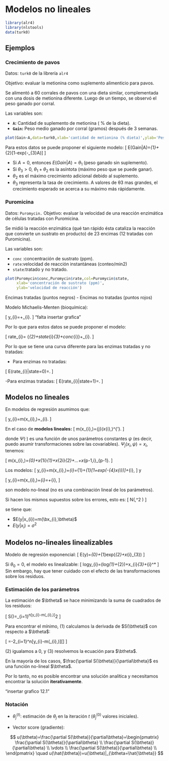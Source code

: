 # Modelos no lineales
```r
library(alr4)
library(nlstools)
data(turk0)
```
## Ejemplos
### Crecimiento de pavos
Datos: ```turk0``` de la librería ```alr4```

Objetivo: evaluar la metionina como suplemento alimenticio para
pavos.

Se alimentó a 60 corrales de pavos con una dieta similar,
complementada con una dosis de metionina diferente. Luego de un
tiempo, se observó el peso ganado por corral.

Las variables son:

- **```A```:** Cantidad de suplemento de metionina ( % de la dieta).
- **```Gain```:**  Peso medio ganado por corral (gramos) después de 3 semanas.

```r
plot(Gain~A,data=turk0,xlab='cantidad de metionina (% dieta)',ylab='Peso ganado (gramos)')

```
Para estos datos se puede proponer el siguiente modelo:
\[
E(Gain|A)=\theta_{1}+\theta_{2}[1-exp(-\theta_{3}A)]
\]

- Si $A=0$, entonces $E(Gain|A)=\theta_{1}$ (peso ganado sin suplemento).
- Si $\theta_{3}>0$, $\theta_{1}+\theta_{2}$ es la asíntota (máximo peso que se puede
ganar).
- $\theta_{2}$ es el máximo crecimiento adicional debido al suplemento.
- $\theta_{3}$ representa la tasa de crecimiento. A valores de θ3 mas
grandes, el crecimiento esperado se acerca a su máximo más
rápidamente.

### Puromicina
Datos: ```Puromycin.```
Objetivo: evaluar la velocidad de una reacción enzimática de células
tratadas con Puromicina.

Se midió la reacción enzimática (qué tan rápido ésta cataliza la reacción que 
convierte un sustrato en producto) de 23 encimas (12 tratadas con Puromicina).

Las variables son:

- ```conc``` :concentración de sustrato (ppm).
- ```rate```:velocidad de reacción instantáneas (conteo/min2)
- ```state```:tratado y no tratado.

```r
plot(Puromycin$conc,Puromycin$rate,col=Puromycin$state,
     xlab='concentración de sustrato (ppm)',
     ylab='velocidad de reacción')
```
Encimas tratadas (puntos negros) - Encimas no tratadas (puntos rojos)

Modelo Michaelis-Menten (bioquímica):

\[
y_{i}=\frac{x_{1}\theta_{1}}{\theta_{2}+x_{1}}+\epsilon_{i}.
\]
"falta insertar grafica"

Por lo que para estos datos se puede proponer el modelo:

\[
rate_{i}=\frac{conc_{i}\theta_{1}+state_{i}conc_{i}\theta_{3}}
{\theta_{2}+state_{i}\theta_{3}+conc_{i}}+\epsilon_{i}.
\]

Por lo que se tiene una curva diferente para las enzimas tratadas y
no tratadas:

- Para enzimas no tratadas:

\[
E(rate_{i}|state=0)=\frac{conc_{i}\theta_{1}}{\theta_{2}+conc_{i}}.
\]

-Para enzimas tratadas:
\[
E(rate_{i}|state=1)=\frac{conc_{i}(\theta_{1}+\theta_{3})}{(\theta_{2}+\theta_{4})+conc_{i}}.
\]

## Modelos no lineales
En modelos de regresión asumimos que:

\[
y_{i}=m(x_{i},\theta)+\epsilon_{i}.
\]

En el caso de **modelos lineales:**
\[
m(x_{i},\theta)=\Psi_{j}(x_{i},\psi)^{'}\beta.
\]

donde $\Psi(\cdot)$ es una función de unos parámetros constantes $\psi$
(es decir, puedo asumir transformaciones sobre las covariables).
$\Psi_{j}(x_{i},\psi)=x_{i}$, tenemos:

\[
m(x_{i},\theta)=\beta_{0}+x_{1i}\beta_{1}+x_{2i}\beta_{2}+...+x_{p-1,i}\beta_{p-1}.
\]

Los modelos:
\[
y_{i}=m(x_{i},\theta)+\epsilon_{i}=\theta_{1}+\theta_{1}[1+exp(-\theta_{4}x_{i})]+\epsilon_{i},
\]
y

\[
y_{i}=m(x_{i},\theta)+\epsilon_{i}=\frac{x_{i}\theta_{i}}{\theta_{2}+x_{i}}+\epsilon_{i},
\]

son modelo no-lineal (no es una combinación lineal de los
parámetros).

Si hacen los mismos supuestos sobre los errores, esto es:
\[
\epsilon\sim N(\bZERO,\sigma^2 \bI)
\]

se tiene que:

- $E(y|x_{i})=m(\bx_{i},\btheta)$
- $E(y|x_{i})=\sigma^2$

## Modelos no-lineales linealizables    
Modelo de regresión exponencial:
\[
E(y)=\theta_{0}+\theta_{1}exp(\theta_{2}+x_{i}\theta_{3})
\]

Si $\theta_{0}=0$, el modelo es linealizable:
\[
logy_{i}=(log\theta_{1}+\theta_{2})+x_{i}\theta_{3}+\epsilon_{i}^*
\]
Sin embargo, hay que tener cuidado con el efecto de las
transformaciones sobre los residuos.

### Estimación de los parámetros

La estimación de $\btheta$ se hace minimizando la suma de cuadrados de
los residuos:

\[
S(\btheta)=\sum_{i=1}^n[y_{i}-m(\bx_{i},\btheta)]^2
\]

Para encontrar el mínimo, $(1)$ calculamos la derivada de $S(\btheta)$ con respecto a $\btheta$:

\[
\frac{\partial S(\btheta)}{\partial\btheta}=-2\sum_{i=1}^n[y_{i}-m(\bx_{i},\btheta)][\frac{\partial m(\bx_{i},\btheta)}{\partial\btheta}]
\]

$(2)$ igualamos a $0$, y $(3)$ resolvemos la ecuación para $\btheta$.

En la mayoría de los casos, $\frac{\partial S(\btheta)}{\partial\btheta}$ es una función no-lineal $\btheta$.

Por lo tanto, no es posible encontrar una solución analítica y
necesitamos encontrar la solución **iterativamente**.


"insertar grafico 12.1"

### Notación

- $\theta_{j}^{(t)}$: estimación de $\theta_{j}$ en la iteración $t$ ($\theta_{j}^{(0)}$ valores iniciales).

- Vector score (gradiente):


$$
u(\btheta)=\frac{\partial S(\btheta)}{\partial\btheta}=\begin{pmatrix} 
\frac{\partial S(\btheta)}{\partial\btheta} \\ 
\frac{\partial S(\btheta)}{\partial\btheta} \\
\vdots \\
\frac{\partial S(\btheta)}{\partial\btheta} \\
\end{pmatrix}
\quad
u(\hat{\btheta})=u(\btheta)|_{\btheta=\hat{\btheta}}
$$
